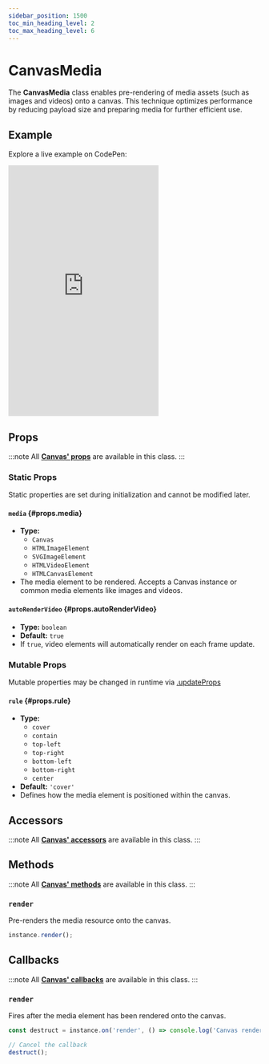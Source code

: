 ```yaml
---
sidebar_position: 1500
toc_min_heading_level: 2
toc_max_heading_level: 6
---
```


# CanvasMedia

The **CanvasMedia** class enables pre-rendering of media assets (such as images and videos) onto a canvas. This technique optimizes performance by reducing payload size and preparing media for further efficient use.

## Example

Explore a live example on CodePen:

<iframe 
  height="500"
  style={{
    width: '100%'
  }} 
  scrolling="no" 
  title="Vevet Example"
  src="https://codepen.io/anton-bobrov/embed/vEEBroM?default-tab=result"
  frameborder="no"
  loading="lazy"
  allowtransparency="true"
  allowfullscreen="true"
>
  See the Pen <a href="https://codepen.io/anton-bobrov/pen/vEEBroM">Vevet Example</a> by Anton Bobrov.
</iframe>



## Props

:::note
All **[Canvas' props](/docs/Canvas/#props)** are available in this class.
:::

### Static Props

Static properties are set during initialization and cannot be modified later.

#### `media` {#props.media}
- **Type:**  
  - `Canvas`  
  - `HTMLImageElement`  
  - `SVGImageElement`  
  - `HTMLVideoElement`  
  - `HTMLCanvasElement`  
- The media element to be rendered. Accepts a Canvas instance or common media elements like images and videos.

#### `autoRenderVideo` {#props.autoRenderVideo}
- **Type:** `boolean`  
- **Default:** `true`  
- If `true`, video elements will automatically render on each frame update.

### Mutable Props

Mutable properties may be changed in runtime via [.updateProps](#updateprops)

#### `rule` {#props.rule}
- **Type:**  
  - `cover`  
  - `contain`  
  - `top-left`  
  - `top-right`  
  - `bottom-left`  
  - `bottom-right`  
  - `center`  
- **Default:** `'cover'`  
- Defines how the media element is positioned within the canvas.



## Accessors

:::note
All **[Canvas' accessors](/docs/Canvas/#accessors)** are available in this class.
:::



## Methods

:::note
All **[Canvas' methods](/docs/Canvas/#methods)** are available in this class.
:::

### `render`

Pre-renders the media resource onto the canvas.

```ts
instance.render();
```



## Callbacks

:::note
All **[Canvas' callbacks](/docs/Canvas/#callbacks)** are available in this class.
:::

### `render`

Fires after the media element has been rendered onto the canvas.

```ts
const destruct = instance.on('render', () => console.log('Canvas rendered'));

// Cancel the callback
destruct();
```

